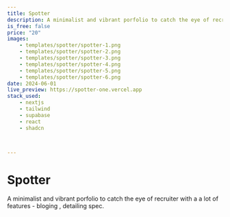 ```yaml
---
title: Spotter 
description: A minimalist and vibrant porfolio to catch the eye of recruiter with a a lot of features - bloging , detailing spec and so on.
is_free: false
price: "20"
images: 
    - templates/spotter/spotter-1.png
    - templates/spotter/spotter-2.png
    - templates/spotter/spotter-3.png
    - templates/spotter/spotter-4.png
    - templates/spotter/spotter-5.png
    - templates/spotter/spotter-6.png
date: 2024-06-01
live_preview: https://spotter-one.vercel.app
stack_used: 
    - nextjs 
    - tailwind
    - supabase
    - react
    - shadcn



---
```

# Spotter 
 
A minimalist and vibrant porfolio to catch the eye of recruiter with a a lot of features - bloging , detailing spec.

